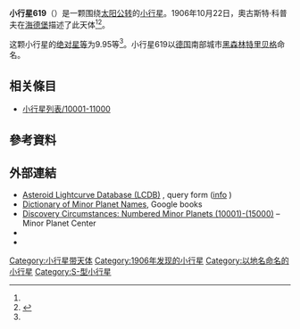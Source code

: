 {{Infobox planet
 | minorplanet     = yes
 | name            = 619 Triberga
 | background      = #D6D6D6
 | image = 
 | image_size      = 
 | caption         =
 | discovery_ref   =  <ref name="MPC-object" />
 | discoverer      = [[奧古斯特·科普夫|奧古斯特·科普夫]]
 | discovery_site  = [[海德堡|海德堡]]
 | discovered      = 1906年10月22日
 | mpc_name        = 619 Triberga
 | alt_names       = 619 Triberga
 | pronounced      = 
 | named_after     = <ref name="MPC-object" />
 | mp_category     = [[主帶小行星|主帶小行星]] <ref name="MPC-object" /><ref name="jpldata" />
 | orbit_ref       = <ref name="a">[http://ssd.jpl.nasa.gov/sbdb.cgi?sstr=619 619] {{Wayback|url=http://ssd.jpl.nasa.gov/sbdb.cgi?sstr=619 |date=20210809151118 }}，小行星數據庫瀏覽器（JPL Small-Body Database Browser）－[[美国国家航空航天局|美国国家航空航天局]]喷气推进实验室</ref>
 | epoch           = 2018-03-23.0（[[儒略日|JD]] 2458200.5）
 | uncertainty     = 0
 | observation_arc = 
 | aphelion = {{convert|2.708|AU|km|3|abbr=on|lk=out}}
 | perihelion      = {{convert|2.3313699|AU|km|3|abbr=on}}
 | semimajor       = 2.5198739
 | eccentricity    = 0.0748069
 | period          = 4.0[[儒略年|yr]]
 | mean_anomaly    = 336.37542[[度|°]]
 | mean_motion     = {{Deg2DMS|0.24639710|sup=ms}} / day
 | inclination     = 13.79989
 | asc_node        = 187.48389°
 | arg_peri        = 178.64495
 | mean_diameter   = 
 | rotation        = 
 | albedo          =
 | spectral_type   =
 | abs_magnitude   = 9.95<ref name="jpldata" />
}}
'''小行星619'''（{{lang-en|619 Triberga}}）是一颗围绕[[太阳|太阳]][[公转|公转]]的[[小行星|小行星]]。1906年10月22日，奧古斯特·科普夫在[[海德堡|海德堡]]描述了此天体<ref name="a" /><ref>{{cite news|title=小行星列表|url=http://cfa-www.harvard.edu/iau/lists/NumberedMPs.txt|accessdate=2018-10-19|newspaper=哈佛大学|archive-date=2008-05-17|archive-url=https://web.archive.org/web/20080517010638/http://cfa-www.harvard.edu/iau/lists/NumberedMPs.txt|dead-url=no}}</ref>。

这颗小行星的[[绝对星等|绝对星等]]为9.95等<ref name="a" />。小行星619以[[德国|德国]]南部城市[[黑森林特里贝格|黑森林特里贝格]]命名。

== 相关條目 ==
*[[小行星列表/10001-11000|小行星列表/10001-11000]]

== 參考資料 ==
{{reflist|refs=

<ref name="jpldata">{{cite web
  |type       = 2018-01-26 last obs.
  |title      = JPL Small-Body Database Browser:619 Triberga-619 Triberga
  |url        = https://ssd.jpl.nasa.gov/sbdb.cgi?sstr=619
  |publisher  = [[Jet_Propulsion_Laboratory|Jet Propulsion Laboratory]]
  |accessdate = 28 March 2018}}</ref>

<ref name="MPC-object">{{cite web
  |title      = 619 Triberga
  |work      = Minor Planet Center
  |url      = https://www.minorplanetcenter.net/db_search/show_object?object_id=619
  |accessdate      = 28 March 2018
  |archive-date      = 2016-03-04
  |archive-url      = https://web.archive.org/web/20160304110757/http://minorplanetcenter.net/db_search/show_object?object_id=619
  |dead-url      = no
  }}</ref>

}}

==  外部連結 ==
* [http://www.minorplanet.info/PHP/lcdbsummaryquery.php Asteroid Lightcurve Database (LCDB)] {{Wayback|url=http://www.minorplanet.info/PHP/lcdbsummaryquery.php |date=20171210173955 }}, query form ([http://www.minorplanet.info/lightcurvedatabase.html info] {{Wayback|url=http://www.minorplanet.info/lightcurvedatabase.html |date=20171216050541 }})
* [https://books.google.com/books?id=aeAg1X7afOoC&pg Dictionary of Minor Planet Names], Google books
* [http://www.minorplanetcenter.net/iau/lists/NumberedMPs010001.html Discovery Circumstances: Numbered Minor Planets (10001)-(15000)] {{Wayback|url=http://www.minorplanetcenter.net/iau/lists/NumberedMPs010001.html |date=20180612162317 }} – Minor Planet Center
* {{AstDys|619}}
* {{JPL small body}}

{{Minor Planet Number|[[小行星618|小行星618]]|[[小行星620|小行星620]]}}
{{小天体}}

[[Category:小行星带天体|Category:小行星带天体]]
[[Category:1906年发现的小行星|Category:1906年发现的小行星]]
[[Category:以地名命名的小行星|Category:以地名命名的小行星]]
[[Category:S-型小行星|Category:S-型小行星]]